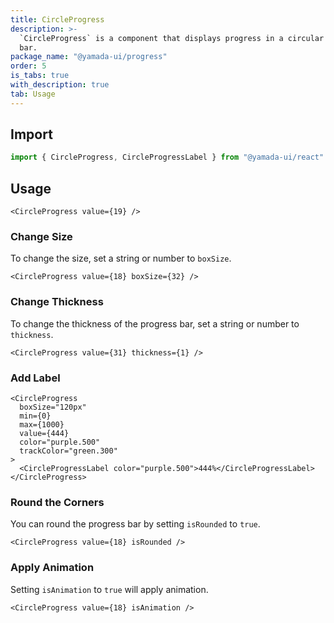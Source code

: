 ```yaml
---
title: CircleProgress
description: >-
  `CircleProgress` is a component that displays progress in a circular progress
  bar.
package_name: "@yamada-ui/progress"
order: 5
is_tabs: true
with_description: true
tab: Usage
---
```


## Import

```ts
import { CircleProgress, CircleProgressLabel } from "@yamada-ui/react"
```

## Usage

```tsx
<CircleProgress value={19} />
```

### Change Size

To change the size, set a string or number to `boxSize`.

```tsx
<CircleProgress value={18} boxSize={32} />
```

### Change Thickness

To change the thickness of the progress bar, set a string or number to `thickness`.

```tsx
<CircleProgress value={31} thickness={1} />
```

### Add Label

```tsx
<CircleProgress
  boxSize="120px"
  min={0}
  max={1000}
  value={444}
  color="purple.500"
  trackColor="green.300"
>
  <CircleProgressLabel color="purple.500">444%</CircleProgressLabel>
</CircleProgress>
```

### Round the Corners

You can round the progress bar by setting `isRounded` to `true`.

```tsx
<CircleProgress value={18} isRounded />
```

### Apply Animation

Setting `isAnimation` to `true` will apply animation.

```tsx
<CircleProgress value={18} isAnimation />
```
